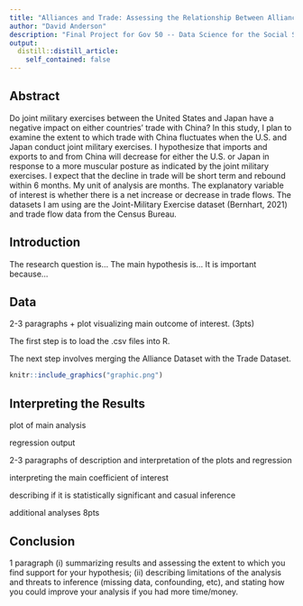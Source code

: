 ```yaml
---
title: "Alliances and Trade: Assessing the Relationship Between Alliance Type and Trade"
author: "David Anderson"
description: "Final Project for Gov 50 -- Data Science for the Social Sciences"
output:
  distill::distill_article:
    self_contained: false
---
```




## Abstract

Do joint military exercises between the United States and Japan have a negative impact on either countries’ trade with China? In this study, I plan to examine the extent to which trade with China fluctuates when the U.S. and Japan conduct joint military exercises. I hypothesize that imports and exports to and from China will decrease for either the U.S. or Japan in response to a more muscular posture as indicated by the joint military exercises. I expect that the decline in trade will be short term and rebound within 6 months. My unit of analysis are months. The explanatory variable of interest is whether there is a net increase or decrease in trade flows. The datasets I am using are the Joint-Military Exercise dataset (Bernhart, 2021) and trade flow data from the Census Bureau. 

## Introduction
The research question is...
The main hypothesis is...
It is important because...

## Data
2-3 paragraphs + plot visualizing main outcome of interest. (3pts)

The first step is to load the .csv files into R. 


The next step involves merging the Alliance Dataset with the Trade Dataset.



```r
knitr::include_graphics("graphic.png")
```

## Interpreting the Results

plot of main analysis

regression output

2-3 paragraphs of description and interpretation of the plots and regression 

interpreting the main coefficient of interest 

describing if it is statistically significant and casual inference 

additional analyses 8pts

## Conclusion

1 paragraph (i) summarizing results and assessing the extent to which you find 
support for your hypothesis; (ii) describing limitations of the analysis and 
threats to inference (missing data, confounding, etc), and stating how you 
could improve your analysis if you had more time/money. 
